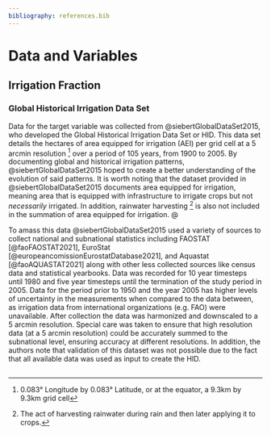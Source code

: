 ```yaml
---
bibliography: references.bib
---
```


# Data and Variables {#datavar}

## Irrigation Fraction {#irrfrac}

### Global Historical Irrigation Data Set {#HID}

Data for the target variable was collected from @siebertGlobalDataSet2015, who developed the Global Historical Irrigation Data Set or HID. This data set details the hectares of area equipped for irrigation (AEI) per grid cell at a 5 arcmin resolution [^1] over a period of 105 years, from 1900 to 2005. By documenting global and historical irrigation patterns, @siebertGlobalDataSet2015 hoped to create a better understanding of the evolution of said patterns. It is worth noting that the dataset provided in @siebertGlobalDataSet2015 documents area equipped for irrigation, meaning area that is equipped with infrastructure to irrigate crops but not *necessarily* irrigated. In addition, rainwater harvesting [^2] is also not included in the summation of area equipped for irrigation. \@

[^1]: 0.083° Longitude by 0.083° Latitude, or at the equator, a 9.3km by 9.3km grid cell

[^2]: The act of harvesting rainwater during rain and then later applying it to crops.

<!-- Comment this out when knitting to PDF. 

![(\#fig:irrfracgif) Figure detailing the percentage of 5 arcmin grid cell that is equipped for irrigation. This represents global irrigaion pattern from 1900 to 2005 as detailed in @siebertGlobalDataSet2015.](figure/irrfrac.gif)-->

To amass this data @siebertGlobalDataSet2015 used a variety of sources to collect national and subnational statistics including FAOSTAT [@faoFAOSTAT2021], EuroStat [@europeancomissionEurostatDatabase2021], and Aquastat [@faoAQUASTAT2021] along with other less collected sources like census data and statistical yearbooks. Data was recorded for 10 year timesteps until 1980 and five year timesteps until the termination of the study period in 2005. Data for the period prior to 1950 and the year 2005 has higher levels of uncertainty in the measurements when compared to the data between, as irrigation data from international organizations (e.g. FAO) were unavailable. After collection the data was harmonized and downscaled to a 5 arcmin resolution. Special care was taken to ensure that high resolution data (at a 5 arcmin resolution) could be accurately summed to the subnational level, ensuring accuracy at different resolutions. In addition, the authors note that validation of this dataset was not possible due to the fact that all available data was used as input to create the HID.

## 
